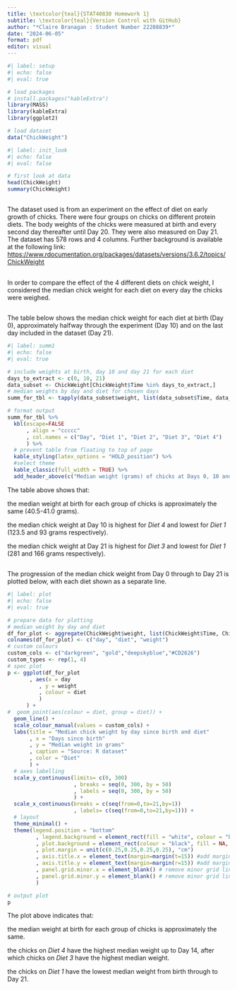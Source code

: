 ```yaml
---
title: \textcolor{teal}{STAT40830 Homework 1}
subtitle: \textcolor{teal}{Version Control with GitHub}
author: "*Claire Branagan : Student Number 22208839*"
date: "2024-06-05"
format: pdf
editor: visual
---
```


```r
#| label: setup
#| echo: false
#| eval: true

# load packages
# install.packages("kableExtra")
library(MASS)
library(kableExtra)
library(ggplot2)

# load dataset
data("ChickWeight")
```

```r
#| label: init_look
#| echo: false
#| eval: false

# first look at data
head(ChickWeight)
summary(ChickWeight)
```

## \textcolor{teal}{Dataset}

The dataset used is from an experiment on the effect of diet on early growth of chicks. There were four groups on chicks on different protein diets. The body weights of the chicks were measured at birth and every second day thereafter until Day 20. They were also measured on Day 21. The dataset has 578 rows and 4 columns. Further background is available at the following link: <https://www.rdocumentation.org/packages/datasets/versions/3.6.2/topics/ChickWeight>

## \textcolor{teal}{Approach}

In order to compare the effect of the 4 different diets on chick weight, I considered the median chick weight for each diet on every day the chicks were weighed.

## \textcolor{teal}{Summary}

The table below shows the median chick weight for each diet at birth (Day 0), approximately halfway through the experiment (Day 10) and on the last day included in the dataset (Day 21).

```r
#| label: summ1
#| echo: false
#| eval: true

# include weights at birth, day 10 and day 21 for each diet
days_to_extract <- c(0, 10, 21)
data_subset <- ChickWeight[ChickWeight$Time %in% days_to_extract,]
# median weights by day and diet for chosen days
summ_for_tbl <- tapply(data_subset$weight, list(data_subset$Time, data_subset$Diet), median)  

# format output
summ_for_tbl %>%
  kbl(escape=FALSE
      , align = "ccccc"
      , col.names = c("Day", "Diet 1", "Diet 2", "Diet 3", "Diet 4")
      ) %>%
  # prevent table from floating to top of page
  kable_styling(latex_options = "HOLD_position") %>%
  #select theme
  kable_classic(full_width = TRUE) %>%
  add_header_above(c("Median weight (grams) of chicks at Days 0, 10 and 21" = 5), font_size = 12) 

```

\newpage

The table above shows that:

\textcolor{teal}{*} the median weight at birth for each group of chicks is approximately the same (40.5-41.0 grams).

\textcolor{teal}{*} the median chick weight at Day 10 is highest for *Diet 4* and lowest for *Diet 1* (123.5 and 93 grams respectively).

\textcolor{teal}{*} the median chick weight at Day 21 is highest for *Diet 3* and lowest for *Diet 1* (281 and 166 grams respectively).

## \textcolor{teal}{Plot}

The progression of the median chick weight from Day 0 through to Day 21 is plotted below, with each diet shown as a separate line.

```r
#| label: plot
#| echo: false
#| eval: true

# prepare data for plotting 
# median weight by day and diet 
df_for_plot <- aggregate(ChickWeight$weight, list(ChickWeight$Time, ChickWeight$Diet), median)
colnames(df_for_plot) <- c("day", "diet", "weight")
# custom colours
custom_cols <- c("darkgreen", "gold","deepskyblue","#CD2626") 
custom_types <- rep(1, 4)
# spec plot
p <- ggplot(df_for_plot
       , aes(x = day
          , y = weight
          , colour = diet
          )
      ) +
#  geom_point(aes(colour = diet, group = diet)) + 
  geom_line() + 
  scale_colour_manual(values = custom_cols) +
  labs(title = "Median chick weight by day since birth and diet"
       , x = "Days since birth"
       , y = "Median weight in grams"
       , caption = "Source: R dataset"
       , color = "Diet"
       ) +
  # axes labelling
  scale_y_continuous(limits= c(0, 300)
                     , breaks = seq(0, 300, by = 50)
                     , labels = seq(0, 300, by = 50)
                     ) +
  scale_x_continuous(breaks = c(seq(from=0,to=21,by=1))
                     , labels= c(seq(from=0,to=21,by=1))) +
  # layout
  theme_minimal() +
  theme(legend.position = "bottom"
         , legend.background = element_rect(fill = "white", colour = "black") #frame
         , plot.background = element_rect(colour = "black", fill = NA, linewidth = 0.5) #frame
         , plot.margin = unit(c(0.25,0.25,0.25,0.25), "cm")
         , axis.title.x = element_text(margin=margin(t=15)) #add margin to x-axis title
         , axis.title.y = element_text(margin=margin(r=15)) #add margin to y-axis title
         , panel.grid.minor.x = element_blank() # remove minor grid lines x axis
         , panel.grid.minor.y = element_blank() # remove minor grid lines y axis
         ) 

# output plot 
p
```

The plot above indicates that:

\textcolor{teal}{*} the median weight at birth for each group of chicks is approximately the same.

\textcolor{teal}{*} the chicks on *Diet 4* have the highest median weight up to Day 14, after which chicks on *Diet 3* have the highest median weight.

\textcolor{teal}{*} the chicks on *Diet 1* have the lowest median weight from birth through to Day 21.
